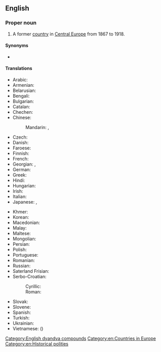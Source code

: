 ==English==
{{wikipedia}}

===Proper noun===
{{en-proper noun}}

# {{senseid|en|Q28513}}{{lb|en|historical}} A former [[country]] in [[Central Europe]] from 1867 to 1918.

====Synonyms====
* {{l|en|Austro-Hungary}}

====Translations====
{{trans-top|id=Q28513|former country in Central Europe}}
* Arabic: {{t|ar|اَلنِّمْسَا وَالْمَجَر|tr=an-nimsā wa-l-majar}}
* Armenian: {{t|hy|Ավստրո-Հունգարիա}}
* Belarusian: {{t|be|А́ўстра-Ве́нгрыя|f}}
* Bengali: {{t|bn|অস্ট্রিয়া-হাঙ্গেরি}}
* Bulgarian: {{t|bg|А́встро-Унга́рия|f}}
* Catalan: {{t|ca|Àustria-Hongria|f}}
* Chechen: {{t|ce|Австри-Венгре}}
* Chinese:
*: Mandarin: {{t+|cmn|奧匈帝國|sc=Hani}}, {{t+|cmn|奥匈帝国|tr=Ào-Xiōng dìguó|sc=Hani}}
* Czech: {{t+|cs|Rakousko-Uhersko|n}}
* Danish: {{t|da|Østrig-Ungarn}}
* Faroese: {{t|fo|Eysturríki-Ungarn|n}}
* Finnish: {{t|fi|[[Itävalta]]-[[Unkari]]}}
* French: {{t+|fr|Autriche-Hongrie|f}}
* Georgian: {{t|ka|ავსტრია-უნგრეთი}}, {{t|ka|ავსტრო-უნგრეთი}}
* German: {{t+|de|Österreich-Ungarn|n}}
* Greek: {{t|el|Αυστροουγγαρία|f|sc=Grek}}
* Hindi: {{t|hi|ऑस्ट्रिया-हंगरी}}
* Hungarian: {{t|hu|Ausztria-Magyarország}}
* Irish: {{t|ga|an Ostair agus an Ungáir|f}}
* Italian: {{t|it|Austria-Ungheria|f}}
* Japanese: {{t|ja|オーストリア＝ハンガリー帝国|tr=Ōsutoria-Hangarī teikoku}}, {{t|ja|オーストリア＝ハンガリー|tr=Ōsutoria-Hangarī}}
{{trans-mid}}
* Khmer: {{t|km|អូទ្រីស-ហុងគ្រី|tr=o tris hong kri|sc=Khmr}}
* Korean: {{t|ko|^오스트리아-^헝가리}}
* Macedonian: {{t|mk|Австро-Унгарија|f}}
* Malay: {{t|ms|Austria-Hungary}}
* Maltese: {{t|mt|Awstrija-Ungerija}}
* Mongolian: {{t|mn|Австри-Унгар}}
* Persian: {{t|fa|اتریش-مجارستان|tr=otriš-majârestân}}
* Polish: {{t+|pl|Austro-Węgry|p}}
* Portuguese: {{t+|pt|Áustria-Hungria|f}}
* Romanian: {{t|ro|Austro-Ungaria|f}}
* Russian: {{t+|ru|А́встро-Ве́нгрия|f}}
* Saterland Frisian: {{t|stq|Aastriek-Ungarn}}
* Serbo-Croatian:
*: Cyrillic: {{t|sh|Аустро-Угарска|f|sc=Cyrl}}
*: Roman: {{t+|sh|Austro-Ugarska|f}}
* Slovak: {{t|sk|Rakúsko-Uhorsko|n}}
* Slovene: {{t+|sl|Ávstro-Ógrska|f}}
* Spanish: {{t+|es|Austria-Hungría|f}}
* Turkish: {{t|tr|Avusturya-Macaristan}}
* Ukrainian: {{t|uk|А́встро-Уго́рщина|f}}
* Vietnamese: {{t|vi|Đế quốc Áo-Hung}} ({{t|vi|帝國奧匈|sc=Hani}})
{{trans-bottom}}

[[Category:English dvandva compounds]]
[[Category:en:Countries in Europe]]
[[Category:en:Historical polities]]